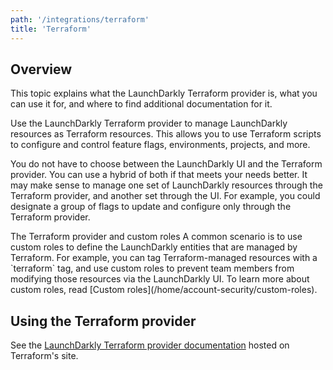 ```yaml
---
path: '/integrations/terraform'
title: 'Terraform'
---
```


## Overview

This topic explains what the LaunchDarkly Terraform provider is, what you can use it for, and where to find additional documentation for it.

Use the LaunchDarkly Terraform provider to manage LaunchDarkly resources as Terraform resources. This allows you to use Terraform scripts to configure and control feature flags, environments, projects, and more.

You do not have to choose between the LaunchDarkly UI and the Terraform provider. You can use a hybrid of both if that meets your needs better. It may make sense to manage one set of LaunchDarkly resources through the Terraform provider, and another set through the UI. For example, you could designate a group of flags to update and configure only through the Terraform provider.

<Callout intent="info">
  <CalloutTitle>The Terraform provider and custom roles</CalloutTitle>
  <CalloutDescription>
    A common scenario is to use custom roles to define the LaunchDarkly entities that are managed by Terraform. For
    example, you can tag Terraform-managed resources with a `terraform` tag, and use custom roles to prevent team
    members from modifying those resources via the LaunchDarkly UI. To learn more about custom roles, read [Custom
    roles](/home/account-security/custom-roles).
  </CalloutDescription>
</Callout>

## Using the Terraform provider

See the [LaunchDarkly Terraform provider documentation](https://terraform.io/docs/providers/launchdarkly/index.html) hosted on Terraform's site.
